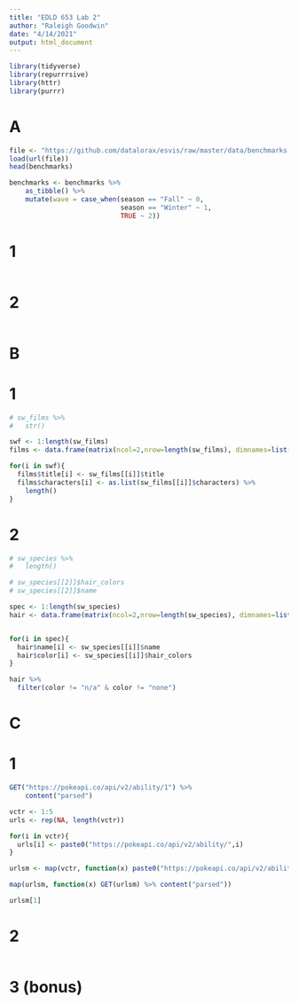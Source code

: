 ```yaml
---
title: "EDLD 653 Lab 2"
author: "Raleigh Goodwin"
date: "4/14/2021"
output: html_document
---
```


```r
library(tidyverse)
library(repurrrsive)
library(httr)
library(purrr)
```

# A

```r
file <- "https://github.com/datalorax/esvis/raw/master/data/benchmarks.rda"
load(url(file))
head(benchmarks)

benchmarks <- benchmarks %>%
	as_tibble() %>%
	mutate(wave = case_when(season == "Fall" ~ 0,
	                        season == "Winter" ~ 1,
	                        TRUE ~ 2))
```

# 1

```r

```

# 2

```r

```


# B

# 1

```r
# sw_films %>% 
#   str()

swf <- 1:length(sw_films)
films <- data.frame(matrix(ncol=2,nrow=length(sw_films), dimnames=list(NULL, c("title", "characters"))))

for(i in swf){
  films$title[i] <- sw_films[[i]]$title
  films$characters[i] <- as.list(sw_films[[i]]$characters) %>% 
    length()
}

```

# 2

```r
# sw_species %>% 
#   length()

# sw_species[[2]]$hair_colors
# sw_species[[2]]$name

spec <- 1:length(sw_species)
hair <- data.frame(matrix(ncol=2,nrow=length(sw_species), dimnames=list(NULL, c("name", "color"))))


for(i in spec){
  hair$name[i] <- sw_species[[i]]$name
  hair$color[i] <- sw_species[[i]]$hair_colors
}

hair %>%
  filter(color != "n/a" & color != "none")

```


# C

# 1

```r
GET("https://pokeapi.co/api/v2/ability/1") %>%
	content("parsed") 

vctr <- 1:5
urls <- rep(NA, length(vctr))

for(i in vctr){
  urls[i] <- paste0("https://pokeapi.co/api/v2/ability/",i)
}

urlsm <- map(vctr, function(x) paste0("https://pokeapi.co/api/v2/ability/",x))

map(urlsm, function(x) GET(urlsm) %>% content("parsed"))

urlsm[1]

```

# 2

```r

```

# 3 (bonus)

```r

```

